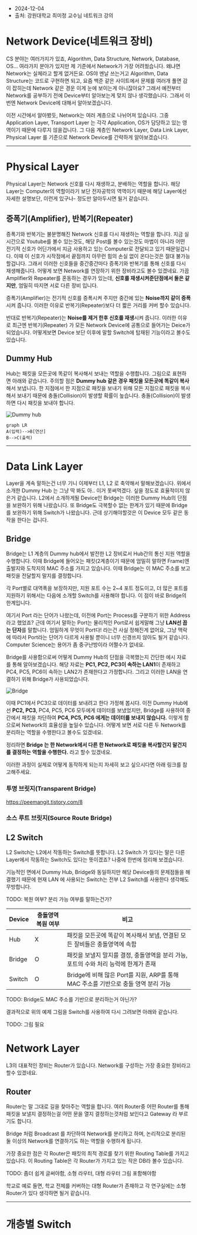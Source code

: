 * 2024-12-04
* 출처: 강원대학교 최미정 교수님 네트워크 강의

# Network Device(네트워크 장비)

CS 분야는 여러가지가 있죠, Algorithm, Data Structure, Network, Database, OS... 여라가지 분야가 있지만 제 기준에서 Network가 가장 어려웠습니다. 왜냐면 Network는 실체라고 할게 없거든요. OS야 멘날 쓰는거고 Algorithm, Data Structure는 코드로 구현하면 되고, 요즘 백준 같은 사이트에서 문제를 여러개 풀면 감이 잡히는데 Network 같은 경운 이게 눈에 보이는게 아니잖아요? 그래서 예전부터 Network를 공부하기 전에 Device부터 알아보는게 맞지 않나 생각했습니다. 그래서 이번엔 Network Device에 대해서 알아보겠습니다.

이전 시간에서 알아봤듯, Network는 여러 계층으로 나뉘어져 있습니다. 그중 Application Layer, Transport Layer 는 각각 Application, OS가 담당하고 있는 영역이기 때문에 다루지 않을겁니다. 그 다음 계층인 Network Layer, Data Link Layer, Physical Layer 를 기준으로 Network Device를 간략하게 알아보겠습니다.

***

# Physical Layer
Physical Layer는 Network 신호를 다시 재생하고, 분배하는 역할을 합니다. 해당 Layer는 Computer의 역할이라기 보단 전자공학의 역역이기 때문에 해당 Layer에선 자세한 설명보단, 이런게 있구나- 정도만 알아두시면 될거 같습니다.

## 증폭기(Amplifier), 반복기(Repeater)
증폭기와 반복기는 <R>불분명해진 Network 신호를 다시 재생하는 역할</R>을 합니다. 지금 실시간으로 Youtube를 볼수 있는것도, 해당 Post를 볼수 있는것도 마법이 아니라 어떤 전기적 신호가 어딘가에서 지금 사용하고 있는 Computer로 전달되고 있기 때문일겁니다. 이때 이 신호가 시작점에서 끝점까지 아무런 힘의 손실 없이 온다는것은 절대 불가능 할겁니다. 그래서 이러한 신호들을 중간중간마다 증폭기와 반복기를 통해 신호를 다시 재생해줍니다. 어떻게 보면 Network를 연장하기 위한 장비라고도 볼수 있겠네요.
가끔 Amplifier와 Repeater를 혼동하는 경우가 있는데, **신호를 재생시켜준단점에서 둘은 같지만**, 엄밀히 따지면 서로 다른 장비 입니다.

증폭기(Amplifier)는 전기적 신호를 증폭시켜 주지만 중간에 있는 **Noise까지 같이 증폭**시켜 줍니다. 이러한 이유로 반복기(Repeater)보다 더 짧은 거리를 커버 할수 있습니다.

반대로 반복기(Repeater)는 **Noise를 제거 한후 신호를 재생**시켜 줍니다. 이러한 이유로 최근엔 반복기(Repeater) 가 모든 Network Device에 공통으로 들어가는 Deice가 되었습니다. 어떻게보면 Device 보단 이후에 말할 Switch에 탑재된 기능이라고 볼수도 있습니다.


## Dummy Hub
Hub는 <R>패킷을 모든곳에 똑같이 복사해서 보내는 역할을 수행</R>합니다. 그림으로 표현하면 아래와 같습니다. 주의할 점은 **Dummy hub 같은 경우 패킷을 모든곳에 똑같이 복사**해서 보냅니다. 한 지점에서 한 지점으로 패킷을 보내기 위해 <R>모든 지점으로 패킷을 복사해서 보내기 때문에 충돌(Collision)이 발생할 확률이 높습니다.</R> 충돌(Collision)이 발생하면 다시 패킷을 보내야 합니다.

![Dummy hub](./img/device/hub.png)

```mermaid
graph LR
A(입력)-->B[연산]
B-->C(출력)
```

***


# Data Link Layer
Layer을 계속 말하는건 너무 기니 이제부터 L1, L2 로 축약해서 말해보겠습니다. 위에서 소개한 Dummy Hub 는 그냥 딱 봐도 아.. 이거 못써먹겠다. 싶을 정도로 효율적이지 않은거 같습니다. L2에서 소개하게될 Device인 Bridge는 이러한 Dummy Hub의 단점을 보완하기 위해 나왔습니다. 또 Bridge도 극복할수 없는 한계가 있기 때문에 Bridge를 보완하기 위해 Switch가 나왔습니다. 근데 상기해야할것은 이 Device 모두 같은 동작을 한다는 겁니다.

## Bridge
Bridge는 L1 계층의 Dummy hub에서 발전한 L2 장비로서 <R>Hub간의 통신 지원 역할을 수행합니다.</R> 이때 Bridge에 들어오는 패킷(2계층이기 때문에 엄밀히 말하면 Frame)엔 출발지와 도착지의 MAC 주소를 가지고 있습니다. 이때 Bridge는 이 MAC 주소를 보고 패킷을 전달할지 말지를 결정합니다.

각 Port별로 대역폭을 보장하지만, 지원 포트 수는 2~4 포트 정도이고, 더 많은 포트를 지원하기 위해서는 다음에 소개할 Switch를 사용해야 합니다. 이 점이 바로 Bridge의 한계입니다.

여기서 Port 라는 단어가 나왔는데, 이전에 Port는 Process를 구분하기 위한 Address라고 했었죠? 근데 여기서 말하는 Port는 물리적인 Port로서 쉽게말해 그냥 **LAN선 꼽는 단자**를 말합니다. 엄밀하게 무엇이 Port다! 라는건 사실 정해진게 없어요, 그냥 맥락에 따라서 Port라는 단어가 다르게 사용될 뿐이니 너무 신경쓰지 않아도 될거 같습니다. Computer Science는 용어가 좀 중구난방이라 어쩔수가 없네요.

Bridge를 사용함으로써 어떻게 Dummy Hub의 단점을 극복했는지 간단한 에시 자료를 통해 알아보겠습니다. 해당 자료는 <B>PC1, PC2, PC3이 속하는 LAN1</B>이 존재하고 <G>PC4, PC5, PC6이 속하는 LAN2</G>가 존재한다고 가정합니다. 그리고 이러한 LAN을 연결하기 위해 Bridge가 사용되었습니다.

![Bridge](./img/device/bridge.png)

이때 PC1에서 PC3으로 데이터를 보내려고 한다 가정해 봅시다. 이전 Dummy Hub에선 <B>PC2, PC3</B>, <G>PC4, PC5, PC6</G> 모두에게 데이터를 보냈었지만, Bridge를 사용하여 중간에서 패킷을 차단하여 **<G>PC4, PC5, PC6</G> 에게는 데이터를 보내지 않습니다.** 이렇게 함으로써 Network의 효율성을 높일수 있습니다. 어떻게 보면 서로 다른 두 Network를 분리하는 역할을 수행한다고 볼수도 있겠네요.

정리하면 **Bridge 는 한 Network에서 다른 한 Network로 패킷을 복사할건지 말건지를 결정하는 역할을 수행한다.** 라고 할수 있겠네요.


이러한 과정이 실제로 어떻게 동작하게 되는지 자세히 보고 싶으시다면 아래 링크를 참고해주세요.

### 투명 브릿지(Transparent Bridge)
https://peemangit.tistory.com/8

### 소스 루트 브릿지(Source Route Bridge)


## L2 Switch
L2 Switch는 L2에서 작동하는 Switch를 뜻합니다. L2 Switch 가 있다는 말은 다른 Layer에서 작동하는 Switch도 있다는 뜻이겠죠? 나중에 한번에 정리해 보겠습니다.

기능적인 면에서 Dummy Hub, Bridge와 동일하지만 해당 Device들의 문제점들을 해결했기 때문에 현재 LAN 에 사용되는 Switch는 전부 L2 Switch를 사용한다 생각해도 무방합니다.

TODO: 복원 여부? 분리 가능 여부를 말하는건가?

| Device | 충돌영역 복원 여부 | 비고 |
|---|---|---|
| Hub | X | 패킷을 모든곳에 똑같이 복사해서 보냄, 연결된 모든 잘비들은 충돌영역에 속함 |
| Bridge | O | 패킷을 보낼지 말지를 결정, 충돌영역을 분리 가능, 포트의 수와 처리 능력에 한계가 존재 |
| Switch | O | Bridge에 비해 많은 Port를 지원, ARP를 통해 MAC 주소를 기반으로 충돌 영역 분리 가능 |

TODO: Bridge도 MAC 주소를 기반으로 분리하는거 아닌가?

결과적으로 위의 예제 그림을 Switch를 사용하여 다시 그려보면 아래와 같습니다.

TODO: 그림 필요

# Network Layer
L3의 대표적인 장비는 Router가 있습니다. Network를 구성하는 가장 중요한 장비라고 할수 있겠네요.

## Router
Router는 말 그대로 길을 찾아주는 역할을 합니다. 여러 Router중 어떤 Router를 통해 패킷을 보낼지 결정하는걸 어떤 문을 열지 결정하는것처럼 보인다고 Gateway 라 부르기도 합니다.

Bridge 처럼 Broadcast 를 차단하여 Network를 분리하고 하며, 논리적으로 분리된 둘 이상의 Network를 연결하기도 하는 역할을 수행하게 됩니다.

가장 중요한 점은 각 Router은 패킷의 최적 경로를 찾기 위한 Routing Table를 가지고 있습니다. 이 Routing Table은 각 Router가 가지고 있는 작은 DB라 볼수 있습니다.

TODO: 좀더 쉽게 글써야함, 소형 라우터, 대형 라우터 그림 포함해야함

학교로 예로 들면, 학교 전체를 커버하는 대형 Router가 존재하고 각 연구실에는 소형 Router가 있다 생각하면 될거 같습니다.

***

# 개층별 Switch
